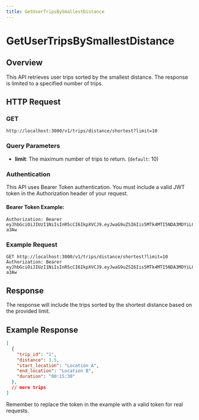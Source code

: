 ```yaml
---
title: GetUserTripsBySmallestDistance
---
```


# GetUserTripsBySmallestDistance

## Overview

This API retrieves user trips sorted by the smallest distance. The response is limited to a specified number of trips.

## HTTP Request

### GET 
`http://localhost:3000/v1/trips/distance/shortest?limit=10`

### Query Parameters

- **limit**: The maximum number of trips to return. (`default`: 10)

### Authentication

This API uses Bearer Token authentication. You must include a valid JWT token in the Authorization header of your request.

#### Bearer Token Example:
```
Authorization: Bearer eyJhbGciOiJIUzI1NiIsInR5cCI6IkpXVCJ9.eyJwaG9uZSI6Iis5MTk4MTI5NDA3MDYiLCJ1aWQiOiI1Z2VhcGdhcHhzIn0.yNyKfoOQouzSNDwp_5rJ9CAEMVJo5uqueJHNpG-a3Aw
```

### Example Request

```http
GET http://localhost:3000/v1/trips/distance/shortest?limit=10
Authorization: Bearer eyJhbGciOiJIUzI1NiIsInR5cCI6IkpXVCJ9.eyJwaG9uZSI6Iis5MTk4MTI5NDA3MDYiLCJ1aWQiOiI1Z2VhcGdhcHhzIn0.yNyKfoOQouzSNDwp_5rJ9CAEMVJo5uqueJHNpG-a3Aw
```

## Response

The response will include the trips sorted by the shortest distance based on the provided limit.

## Example Response

```json
[
  {
    "trip_id": "1",
    "distance": 3.5,
    "start_location": "Location A",
    "end_location": "Location B",
    "duration": "00:15:30"
  },
  // more trips
]
```

Remember to replace the token in the example with a valid token for real requests.